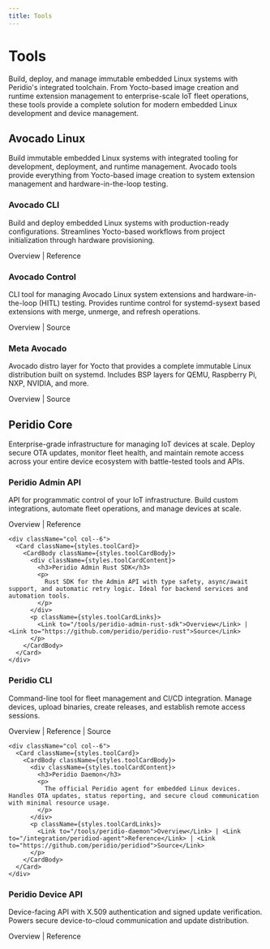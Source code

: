 ```yaml
---
title: Tools
---
```



# Tools

Build, deploy, and manage immutable embedded Linux systems with Peridio's integrated toolchain. From Yocto-based image creation and runtime extension management to enterprise-scale IoT fleet operations, these tools provide a complete solution for modern embedded Linux development and device management.

## Avocado Linux

Build immutable embedded Linux systems with integrated tooling for development, deployment, and runtime management. Avocado tools provide everything from Yocto-based image creation to system extension management and hardware-in-the-loop testing.

<div className={styles.toolsGrid}>
  <div className="row">
    <div className="col col--6">
      <Card className={styles.toolCard}>
        <CardBody className={styles.toolCardBody}>
          <div className={styles.toolCardContent}>
            <h3>Avocado CLI</h3>
            <p>
              Build and deploy embedded Linux systems with production-ready configurations.
              Streamlines Yocto-based workflows from project initialization through hardware
              provisioning.
            </p>
          </div>
          <p className={styles.toolCardLinks}>
            <Link to="/tools/avocado-cli">Overview</Link> | <Link to="/avocado-cli">Reference</Link>
          </p>
        </CardBody>
      </Card>
    </div>
    <div className="col col--6">
      <Card className={styles.toolCard}>
        <CardBody className={styles.toolCardBody}>
          <div className={styles.toolCardContent}>
            <h3>Avocado Control</h3>
            <p>
              CLI tool for managing Avocado Linux system extensions and hardware-in-the-loop (HITL)
              testing. Provides runtime control for systemd-sysext based extensions with merge,
              unmerge, and refresh operations.
            </p>
          </div>
          <p className={styles.toolCardLinks}>
            <Link to="/tools/avocado-control">Overview</Link> | <Link to="https://github.com/avocado-linux/avocado-control">Source</Link>
          </p>
        </CardBody>
      </Card>
    </div>
  </div>

  <div className="row">
    <div className="col col--6">
      <Card className={styles.toolCard}>
        <CardBody className={styles.toolCardBody}>
          <div className={styles.toolCardContent}>
            <h3>Meta Avocado</h3>
            <p>
              Avocado distro layer for Yocto that provides a complete immutable Linux distribution
              built on systemd. Includes BSP layers for QEMU, Raspberry Pi, NXP, NVIDIA, and more.
            </p>
          </div>
          <p className={styles.toolCardLinks}>
            <Link to="/tools/meta-avocado">Overview</Link> | <Link to="https://github.com/avocado-linux/meta-avocado">Source</Link>
          </p>
        </CardBody>
      </Card>
    </div>
  </div>
</div>

## Peridio Core

Enterprise-grade infrastructure for managing IoT devices at scale. Deploy secure OTA updates, monitor fleet health, and maintain remote access across your entire device ecosystem with battle-tested tools and APIs.

<div className={styles.toolsGrid}>
  <div className="row">
    <div className="col col--6">
      <Card className={styles.toolCard}>
        <CardBody className={styles.toolCardBody}>
          <div className={styles.toolCardContent}>
            <h3>Peridio Admin API</h3>
            <p>
              API for programmatic control of your IoT infrastructure. Build custom integrations, automate fleet operations, and manage devices at scale.
            </p>
          </div>
          <p className={styles.toolCardLinks}>
            <Link to="/tools/admin-api">Overview</Link> | <Link to="/admin-api">Reference</Link>
          </p>
        </CardBody>
      </Card>
    </div>

    <div className="col col--6">
      <Card className={styles.toolCard}>
        <CardBody className={styles.toolCardBody}>
          <div className={styles.toolCardContent}>
            <h3>Peridio Admin Rust SDK</h3>
            <p>
              Rust SDK for the Admin API with type safety, async/await support, and automatic retry logic. Ideal for backend services and automation tools.
            </p>
          </div>
          <p className={styles.toolCardLinks}>
            <Link to="/tools/peridio-admin-rust-sdk">Overview</Link> | <Link to="https://github.com/peridio/peridio-rust">Source</Link>
          </p>
        </CardBody>
      </Card>
    </div>

  </div>

  <div className="row">
    <div className="col col--6">
      <Card className={styles.toolCard}>
        <CardBody className={styles.toolCardBody}>
          <div className={styles.toolCardContent}>
            <h3>Peridio CLI</h3>
            <p>
              Command-line tool for fleet management and CI/CD integration. Manage devices, upload binaries, create releases, and establish remote access sessions.
            </p>
          </div>
          <p className={styles.toolCardLinks}>
            <Link to="/tools/peridio-cli">Overview</Link> | <Link to="/peridio-cli">Reference</Link> | <Link to="https://github.com/peridio/peridio-cli">Source</Link>
          </p>
        </CardBody>
      </Card>
    </div>

    <div className="col col--6">
      <Card className={styles.toolCard}>
        <CardBody className={styles.toolCardBody}>
          <div className={styles.toolCardContent}>
            <h3>Peridio Daemon</h3>
            <p>
              The official Peridio agent for embedded Linux devices. Handles OTA updates, status reporting, and secure cloud communication with minimal resource usage.
            </p>
          </div>
          <p className={styles.toolCardLinks}>
            <Link to="/tools/peridio-daemon">Overview</Link> | <Link to="/integration/peridiod-agent">Reference</Link> | <Link to="https://github.com/peridio/peridiod">Source</Link>
          </p>
        </CardBody>
      </Card>
    </div>

  </div>

  <div className="row">
    <div className="col col--6">
      <Card className={styles.toolCard}>
        <CardBody className={styles.toolCardBody}>
          <div className={styles.toolCardContent}>
            <h3>Peridio Device API</h3>
            <p>
              Device-facing API with X.509 authentication and signed update verification. Powers secure device-to-cloud communication and update distribution.
            </p>
          </div>
          <p className={styles.toolCardLinks}>
            <Link to="/tools/device-api">Overview</Link> | <Link to="/device-api">Reference</Link>
          </p>
        </CardBody>
      </Card>
    </div>
  </div>
</div>
